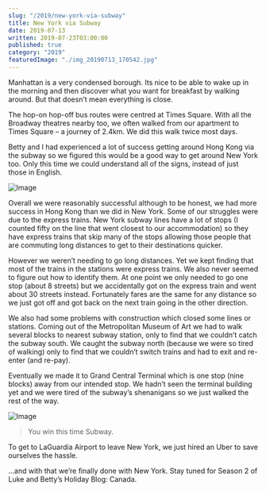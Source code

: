 ```yaml
---
slug: "/2019/new-york-via-subway"
title: New York via Subway
date: 2019-07-13
written: 2019-07-23T03:00:00
published: true
category: "2019"
featuredImage: "./img_20190713_170542.jpg"
---
```


Manhattan is a very condensed borough. Its nice to be able to wake up in the morning and then discover what you want for breakfast by walking around. But that doesn’t mean everything is close.

The hop-on hop-off bus routes were centred at Times Square. With all the Broadway theatres nearby too, we often walked from our apartment to Times Square – a journey of 2.4km. We did this walk twice most days.

Betty and I had experienced a lot of success getting around Hong Kong via the subway so we figured this would be a good way to get around New York too. Only this time we could understand all of the signs, instead of just those in English.

![Image](img_20190713_170542.jpg)

Overall we were reasonably successful although to be honest, we had more success in Hong Kong than we did in New York. Some of our struggles were due to the express trains. New York subway lines have a lot of stops (I counted fifty on the line that went closest to our accommodation) so they have express trains that skip many of the stops allowing those people that are commuting long distances to get to their destinations quicker.

However we weren’t needing to go long distances. Yet we kept finding that most of the trains in the stations were express trains. We also never seemed to figure out how to identify them. At one point we only needed to go one stop (about 8 streets) but we accidentally got on the express train and went about 30 streets instead. Fortunately fares are the same for any distance so we just got off and got back on the next train going in the other direction.

We also had some problems with construction which closed some lines or stations. Coming out of the Metropolitan Museum of Art we had to walk several blocks to nearest subway station, only to find that we couldn’t catch the subway south. We caught the subway north (because we were so tired of walking) only to find that we couldn’t switch trains and had to exit and re-enter (and re-pay).

Eventually we made it to Grand Central Terminal which is one stop (nine blocks) away from our intended stop. We hadn’t seen the terminal building yet and we were tired of the subway’s shenanigans so we just walked the rest of the way.

![Image](img_20190713_185432.jpg)

> You win this time Subway.

To get to LaGuardia Airport to leave New York, we just hired an Uber to save ourselves the hassle.

…and with that we’re finally done with New York. Stay tuned for Season 2 of Luke and Betty’s Holiday Blog: Canada.